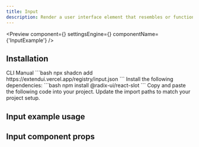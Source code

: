 ```yaml
---
title: Input
description: Render a user interface element that resembles or functions as an input field, allowing the user to provide text or other data.
---
```


<Preview
  component={<InputExample />}
  settingsEngine={<InputSettingsEngine />}
  componentName={'InputExample'}
/>

## Installation

<Tabs defaultValue="cli">
  <TabsList>
    <TabsTrigger value="cli">CLI</TabsTrigger>
    <TabsTrigger value="manual">Manual</TabsTrigger>
  </TabsList>
  <TabsContent value="cli">
    ```bash 
    npx shadcn add https://extendui.vercel.app/registry/input.json
    ```
  </TabsContent>
  <TabsContent value="manual">
    <Steps>
      <Step>
        Install the following dependencies: 
        ```bash 
        npm install @radix-ui/react-slot 
        ```
      </Step>
      <Step>
        Copy and paste the following code into your project.
        <ComponentSource src={'input'} />
      </Step>
      <Step>Update the import paths to match your project setup.</Step>
    </Steps>
  </TabsContent>
</Tabs>

## Input example usage


## Input component props

 